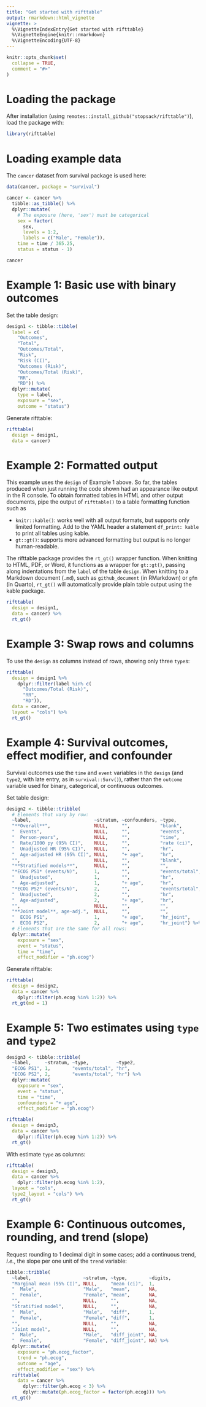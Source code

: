 ```yaml
---
title: "Get started with rifttable"
output: rmarkdown::html_vignette
vignette: >
  %\VignetteIndexEntry{Get started with rifttable}
  %\VignetteEngine{knitr::rmarkdown}
  %\VignetteEncoding{UTF-8}
---
```


```r
knitr::opts_chunk$set(
  collapse = TRUE,
  comment = "#>"
)
```


# Loading the package

After installation (using `remotes::install_github("stopsack/rifttable")`), load the package with:

```r
library(rifttable)
```

# Loading example data

The `cancer` dataset from survival package is used here:

```r
data(cancer, package = "survival")

cancer <- cancer %>%
  tibble::as_tibble() %>%
  dplyr::mutate(
    # The exposure (here, 'sex') must be categorical
    sex = factor(
      sex,
      levels = 1:2,
      labels = c("Male", "Female")),
    time = time / 365.25,
    status = status - 1)

cancer
```


# Example 1: Basic use with binary outcomes 

Set the table design:

```r
design1 <- tibble::tibble(
  label = c(
    "Outcomes",
    "Total",
    "Outcomes/Total",
    "Risk",
    "Risk (CI)",
    "Outcomes (Risk)",
    "Outcomes/Total (Risk)",
    "RR",
    "RD")) %>%
  dplyr::mutate(
    type = label,
    exposure = "sex",
    outcome = "status")
```

Generate rifttable:

```r
rifttable(
  design = design1, 
  data = cancer)
```

# Example 2: Formatted output

This example uses the `design` of Example 1 above. So far, the tables produced when just running the code shown had an appearance like output in the R console. To obtain formatted tables in HTML and other output documents, pipe the output of `rifttable()` to a table formatting function such as

* `knitr::kable()`: works well with all output formats, but supports only limited formatting. Add to the YAML header a statement `df_print: kable` to print all tables using kable.
* `gt::gt()`: supports more advanced formatting but output is no longer human-readable. 

The rifttable package provides the `rt_gt()` wrapper function. When knitting to HTML, PDF, or Word, it functions as a wrapper for `gt::gt()`, passing along indentations from the `label` of the table `design`. When knitting to a Markdown document (`.md`), such as `github_document` (in RMarkdown) or `gfm` (in Quarto), `rt_gt()` will automatically provide plain table output using the kable package.

```r
rifttable(
  design = design1, 
  data = cancer) %>% 
  rt_gt()
```


# Example 3: Swap rows and columns

To use the `design` as columns instead of rows, showing only three `type`s:

```r
rifttable(
  design = design1 %>%
    dplyr::filter(label %in% c(
      "Outcomes/Total (Risk)",
      "RR", 
      "RD")),
  data = cancer,
  layout = "cols") %>% 
  rt_gt()
```


# Example 4: Survival outcomes, effect modifier, and confounder

Survival outcomes use the `time` and `event` variables in the `design` (and `type2`, with late entry, as in `survival::Surv()`), rather than the `outcome` variable used for binary, categorical, or continuous outcomes.

Set table design:
```r
design2 <- tibble::tribble(
  # Elements that vary by row:
  ~label,                       ~stratum, ~confounders, ~type,
  "**Overall**",                NULL,     "",           "blank",
  "  Events",                   NULL,     "",           "events",
  "  Person-years",             NULL,     "",           "time",
  "  Rate/1000 py (95% CI)",    NULL,     "",           "rate (ci)",
  "  Unadjusted HR (95% CI)",   NULL,     "",           "hr",
  "  Age-adjusted HR (95% CI)", NULL,     "+ age",      "hr",
  "",                           NULL,     "",           "blank",
  "**Stratified models**",      NULL,     "",           "",
  "*ECOG PS1* (events/N)",      1,        "",           "events/total",
  "  Unadjusted",               1,        "",           "hr",
  "  Age-adjusted",             1,        "+ age",      "hr",
  "*ECOG PS2* (events/N)",      2,        "",           "events/total",
  "  Unadjusted",               2,        "",           "hr",
  "  Age-adjusted",             2,        "+ age",      "hr",
  "",                           NULL,     "",           "",
  "**Joint model**, age-adj.",  NULL,     "",           "",
  "  ECOG PS1",                 1,        "+ age",      "hr_joint",
  "  ECOG PS2",                 2,        "+ age",      "hr_joint") %>%
  # Elements that are the same for all rows:
  dplyr::mutate(
    exposure = "sex",
    event = "status",
    time = "time",
    effect_modifier = "ph.ecog")
```

Generate rifttable:

```r
rifttable(
  design = design2,
  data = cancer %>% 
    dplyr::filter(ph.ecog %in% 1:2)) %>% 
  rt_gt(md = 1)
```


# Example 5: Two estimates using `type` and `type2`

```r
design3 <- tibble::tribble(
  ~label,     ~stratum, ~type,          ~type2,
  "ECOG PS1", 1,        "events/total", "hr",
  "ECOG PS2", 2,        "events/total", "hr") %>%
  dplyr::mutate(
    exposure = "sex",
    event = "status",
    time = "time",
    confounders = "+ age",
    effect_modifier = "ph.ecog")

rifttable(
  design = design3,
  data = cancer %>% 
    dplyr::filter(ph.ecog %in% 1:2)) %>% 
  rt_gt()
```

With estimate `type` as columns:

```r
rifttable(
  design = design3,
  data = cancer %>% 
    dplyr::filter(ph.ecog %in% 1:2),
  layout = "cols", 
  type2_layout = "cols") %>% 
  rt_gt()
```


# Example 6: Continuous outcomes, rounding, and trend (slope)

Request rounding to 1 decimal digit in some cases; add a continuous trend, *i.e.*, the slope per one unit of the `trend` variable:

```r
tibble::tribble(
  ~label,                   ~stratum, ~type,        ~digits,
  "Marginal mean (95% CI)", NULL,     "mean (ci)",  1,
  "  Male",                 "Male",   "mean",       NA,
  "  Female",               "Female", "mean",       NA,
  "",                       NULL,     "",           NA,
  "Stratified model",       NULL,     "",           NA,
  "  Male",                 "Male",   "diff",       1,
  "  Female",               "Female", "diff",       1,
  "",                       NULL,     "",           NA,
  "Joint model",            NULL,     "",           NA,
  "  Male",                 "Male",   "diff_joint", NA,
  "  Female",               "Female", "diff_joint", NA) %>%
  dplyr::mutate(
    exposure = "ph.ecog_factor",
    trend = "ph.ecog",
    outcome = "age",
    effect_modifier = "sex") %>%
  rifttable(
    data = cancer %>%
      dplyr::filter(ph.ecog < 3) %>%
      dplyr::mutate(ph.ecog_factor = factor(ph.ecog))) %>% 
  rt_gt()
```
